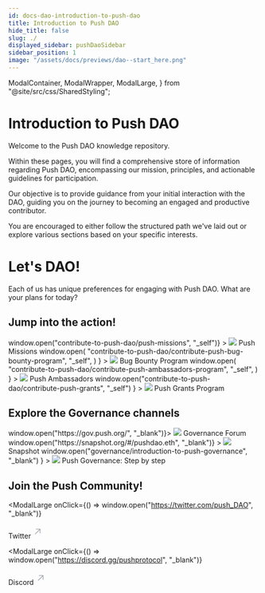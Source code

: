 ```yaml
---
id: docs-dao-introduction-to-push-dao
title: Introduction to Push DAO
hide_title: false
slug: ./
displayed_sidebar: pushDaoSidebar
sidebar_position: 1
image: "/assets/docs/previews/dao--start_here.png"
---
```


  ModalContainer,
  ModalWrapper,
  ModalLarge,
} from "@site/src/css/SharedStyling";

# Introduction to Push DAO

Welcome to the Push DAO knowledge repository.

Within these pages, you will find a comprehensive store of information regarding Push DAO, encompassing our mission, principles, and actionable guidelines for participation.

Our objective is to provide guidance from your initial interaction with the DAO, guiding you on the journey to becoming an engaged and productive contributor.

You are encouraged to either follow the structured path we've laid out or explore various sections based on your specific interests.

# Let's DAO!

Each of us has unique preferences for engaging with Push DAO. What are your plans for today?

## Jump into the action!

<ModalContainer>
  <ModalLarge
    onClick={() => window.open("contribute-to-push-dao/push-missions", "_self")}
  >
    <img
      src={require("/static/assets/docs/msgtypes/text.png").default}
      srcSet={`${
        require("/static/assets/docs/msgtypes/text@2x.png").default
      } 2x, ${require("/static/assets/docs/msgtypes/text@3x.png").default} 3x`}
    />
    <span>Push Missions</span>
  </ModalLarge>
  <ModalLarge
    onClick={() =>
      window.open(
        "contribute-to-push-dao/contribute-push-bug-bounty-program",
        "_self",
      )
    }
  >
    <img
      src={require("/static/assets/docs/msgtypes/text.png").default}
      srcSet={`${
        require("/static/assets/docs/msgtypes/text@2x.png").default
      } 2x, ${require("/static/assets/docs/msgtypes/text@3x.png").default} 3x`}
    />
    <span>Bug Bounty Program</span>
  </ModalLarge>
  <ModalLarge
    onClick={() =>
      window.open(
        "contribute-to-push-dao/contribute-push-ambassadors-program",
        "_self",
      )
    }
  >
    <img
      src={require("/static/assets/docs/msgtypes/text.png").default}
      srcSet={`${
        require("/static/assets/docs/msgtypes/text@2x.png").default
      } 2x, ${require("/static/assets/docs/msgtypes/text@3x.png").default} 3x`}
    />
    <span>Push Ambassadors</span>
  </ModalLarge>
  <ModalLarge
    onClick={() =>
      window.open("contribute-to-push-dao/contribute-push-grants", "_self")
    }
  >
    <img
      src={require("/static/assets/docs/msgtypes/text.png").default}
      srcSet={`${
        require("/static/assets/docs/msgtypes/text@2x.png").default
      } 2x, ${require("/static/assets/docs/msgtypes/text@3x.png").default} 3x`}
    />
    <span>Push Grants Program</span>
  </ModalLarge>
</ModalContainer>

## Explore the Governance channels

<ModalContainer>
  <ModalLarge onClick={() => window.open("https://gov.push.org/", "_blank")}>
    <img
      src={require("/static/assets/docs/msgtypes/text.png").default}
      srcSet={`${
        require("/static/assets/docs/msgtypes/text@2x.png").default
      } 2x, ${require("/static/assets/docs/msgtypes/text@3x.png").default} 3x`}
    />
    <span>Governance Forum</span>
  </ModalLarge>
  <ModalLarge
    onClick={() => window.open("https://snapshot.org/#/pushdao.eth", "_blank")}
  >
    <img
      src={require("/static/assets/docs/msgtypes/text.png").default}
      srcSet={`${
        require("/static/assets/docs/msgtypes/text@2x.png").default
      } 2x, ${require("/static/assets/docs/msgtypes/text@3x.png").default} 3x`}
    />
    <span>Snapshot</span>
  </ModalLarge>
  <ModalLarge
    onClick={() =>
      window.open("governance/introduction-to-push-governance", "_blank")
    }
  >
    <img
      src={require("/static/assets/docs/msgtypes/text.png").default}
      srcSet={`${
        require("/static/assets/docs/msgtypes/text@2x.png").default
      } 2x, ${require("/static/assets/docs/msgtypes/text@3x.png").default} 3x`}
    />
    <span>Push Governance: Step by step</span>
  </ModalLarge>
</ModalContainer>

## Join the Push Community!

<ModalContainer>

<ModalLarge
  onClick={() => window.open("https://twitter.com/push_DAO", "_blank")}
>
  <ModalWrapper>
    <span>
      Twitter
      <svg
        width="20"
        height="28"
        viewBox="0 0 29 28"
        fill="none"
        xmlns="http://www.w3.org/2000/svg"
      >
        <path
          d="m7.501 21.001 14-14M10.125 7.001H21.5v11.375"
          stroke="#A0A3B1"
          stroke-width="2"
          stroke-linecap="round"
          stroke-linejoin="round"
        ></path>
      </svg>
    </span>
  </ModalWrapper>
</ModalLarge>

<ModalLarge
  onClick={() => window.open("https://discord.gg/pushprotocol", "_blank")}
>
  <ModalWrapper>
    <span>
      Discord
      <svg
        width="20"
        height="28"
        viewBox="0 0 29 28"
        fill="none"
        xmlns="http://www.w3.org/2000/svg"
      >
        <path
          d="m7.501 21.001 14-14M10.125 7.001H21.5v11.375"
          stroke="#A0A3B1"
          stroke-width="2"
          stroke-linecap="round"
          stroke-linejoin="round"
        ></path>
      </svg>
    </span>
  </ModalWrapper>
</ModalLarge>

</ModalContainer>
